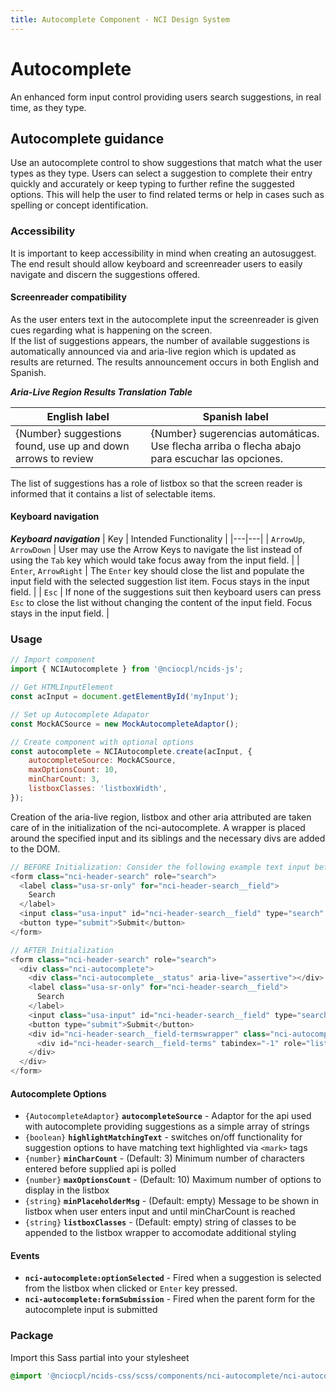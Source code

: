 ```yaml
---
title: Autocomplete Component - NCI Design System
---
```


# Autocomplete

An enhanced form input control providing users search suggestions, in real time, as they type.

## Autocomplete guidance

Use an autocomplete control to show suggestions that match what the user types as they type. Users can select a suggestion to
complete their entry quickly and accurately or keep typing to further refine the suggested options. This will help the user to
find related terms or help in cases such as spelling or concept identification.

### Accessibility

It is important to keep accessibility in mind when creating an autosuggest. The end result should allow keyboard and screenreader users to easily navigate and discern the suggestions offered.

#### Screenreader compatibility

As the user enters text in the autocomplete input the screenreader is given cues regarding what is happening on the screen.  
 If the list of suggestions appears, the number of available suggestions is automatically announced via and aria-live region which is updated as results are returned. The results announcement occurs in both English and Spanish.

**_Aria-Live Region Results Translation Table_**

| **English label**                                            | **Spanish label**                                                                              |
| ------------------------------------------------------------ | ---------------------------------------------------------------------------------------------- |
| {Number} suggestions found, use up and down arrows to review | {Number} sugerencias automáticas. Use flecha arriba o flecha abajo para escuchar las opciones. |

The list of suggestions has a role of listbox so that the screen reader is informed that it contains a list of selectable items.

#### Keyboard navigation

**_Keyboard navigation_**
| Key | Intended Functionality |
|---|---|
| `ArrowUp`, `ArrowDown` | User may use the Arrow Keys to navigate the list instead of using the `Tab` key which would take focus away from the input field. |
| `Enter`, `ArrowRight` | The `Enter` key should close the list and populate the input field with the selected suggestion list item. Focus stays in the input field. |
| `Esc` | If none of the suggestions suit then keyboard users can press `Esc` to close the list without changing the content of the input field. Focus stays in the input field. |

### Usage

```javascript nopreview
// Import component
import { NCIAutocomplete } from '@nciocpl/ncids-js';

// Get HTMLInputElement
const acInput = document.getElementById('myInput');

// Set up Autocomplete Adapator
const MockACSource = new MockAutocompleteAdaptor();

// Create component with optional options
const autocomplete = NCIAutocomplete.create(acInput, {
	autocompleteSource: MockACSource,
	maxOptionsCount: 10,
	minCharCount: 3,
	listboxClasses: 'listboxWidth',
});
```

Creation of the aria-live region, listbox and other aria attributed are taken care of in the initialization of the
nci-autocomplete. A wrapper is placed around the specified input and its siblings and the necessary divs are added to the DOM.

```javascript nopreview
// BEFORE Initialization: Consider the following example text input before initialization as an nci-autocomplete combobox
<form class="nci-header-search" role="search">
  <label class="usa-sr-only" for="nci-header-search__field">
    Search
  </label>
  <input class="usa-input" id="nci-header-search__field" type="search" name="search" />
  <button type="submit">Submit</button>
</form>

// AFTER Initialization
<form class="nci-header-search" role="search">
  <div class="nci-autocomplete">
    <div class="nci-autocomplete__status" aria-live="assertive"></div>
    <label class="usa-sr-only" for="nci-header-search__field">
      Search
    </label>
    <input class="usa-input" id="nci-header-search__field" type="search" name="search" role="combobox" aria-autocomplete="list" aria-owns="nci-header-search__field-terms" aria-activedescendant="">
    <button type="submit">Submit</button>
    <div id="nci-header-search__field-termswrapper" class="nci-autocomplete__listbox">
      <div id="nci-header-search__field-terms" tabindex="-1" role="listbox"></div>
    </div>
  </div>
</form>
```

#### Autocomplete Options

- `{AutocompleteAdaptor}` **`autocompleteSource`** - Adaptor for the api used with autocomplete providing suggestions as a simple array of strings
- `{boolean}` **`highlightMatchingText`** - switches on/off functionality for suggestion options to have matching text highlighted via `<mark>` tags
- `{number}` **`minCharCount`** - (Default: 3) Minimum number of characters entered before supplied api is polled
- `{number}` **`maxOptionsCount`** - (Default: 10) Maximum number of options to display in the listbox
- `{string}` **`minPlaceholderMsg`** - (Default: empty) Message to be shown in listbox when user enters input and until minCharCount is reached
- `{string}` **`listboxClasses`** - (Default: empty) string of classes to be appended to the listbox wrapper to accomodate additional styling

#### Events

- **`nci-autocomplete:optionSelected`** - Fired when a suggestion is selected from the listbox when clicked or `Enter` key pressed.
- **`nci-autocomplete:formSubmission`** - Fired when the parent form for the autocomplete input is submitted

### Package

Import this Sass partial into your stylesheet

```scss nopreview
@import '@nciocpl/ncids-css/scss/components/nci-autocomplete/nci-autocomplete';
```
